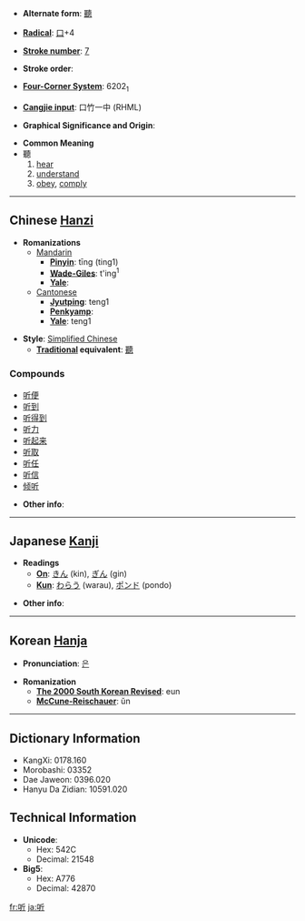 * '''Alternate form''': [[聽]]

* '''[[Wiktionary:Chinese radical index| Radical]]''': [[Wiktionary:Chinese radical index 口|口]]+4

* '''[[Wiktionary:Chinese total strokes index|Stroke number]]''': [[Wiktionary:Chinese total strokes index 7|7]]

* '''Stroke order''': 

* '''[[Wiktionary:Chinese four corner index|Four-Corner System]]''': 6202<sub>1</sub>

* '''[[Wiktionary:Chinese Cangjie index|Cangjie input]]''': 口竹一中 (RHML)

* '''Graphical Significance and Origin''': 

* '''Common Meaning'''
*聽
*# [[hear]]
*# [[understand]]
*# [[obey]], [[comply]]

----

== Chinese [[Hanzi]] ==

* '''Romanizations'''
** [[Mandarin]]
*** '''[[Pinyin]]''': tīng (ting1)
*** '''[[Wade-Giles]]''': t'ing<sup>1</sup>
*** '''[[Yale]]''': 
**[[Cantonese]]
***'''[[Jyutping]]''': teng1
***'''[[Penkyamp]]''': 
***'''[[Yale]]''': teng1

* '''Style''': [[Simplified Chinese]] 
** '''[[Traditional Chinese|Traditional]] equivalent''': [[聽]]

===Compounds===
*[[听便]]
*[[听到]]
*[[听得到]]
*[[听力]]
*[[听起来]]
*[[听取]]
*[[听任]]
*[[听信]]
*[[倾听]]

* '''Other info''': 

----

== Japanese [[Kanji]] ==

* '''Readings'''
** '''[[On]]''': [[きん]] (kin), [[ぎん]] (gin)
** '''[[Kun]]''': [[わらう]] (warau), [[ポンド]] (pondo)

* '''Other info''':  

----

== Korean [[Hanja]] ==

* '''Pronunciation''': [[은]]

* '''Romanization'''
** '''[[The 2000 South Korean Revised Romanization|The 2000 South Korean Revised]]''': eun
** '''[[McCune-Reischauer]]''': ŭn

----

== Dictionary Information ==

* KangXi: 0178.160
* Morobashi: 03352
* Dae Jaweon: 0396.020
* Hanyu Da Zidian: 10591.020

== Technical Information ==

* '''Unicode''':
** Hex: 542C
** Decimal: 21548
* '''Big5''':
** Hex: A776
** Decimal: 42870

[[fr:听]]
[[ja:听]]